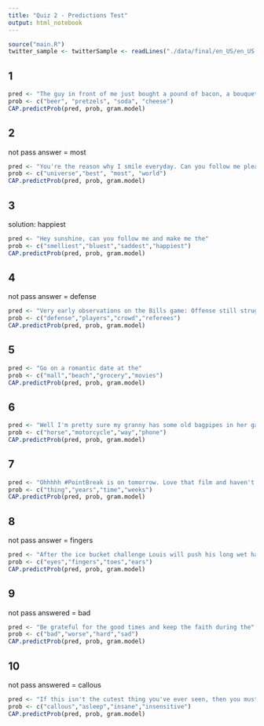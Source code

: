 ```yaml
---
title: "Quiz 2 - Predictions Test"
output: html_notebook
---
```


```r
source("main.R")
twitter_sample <- twitterSample <- readLines("./data/final/en_US/en_US.twitter.txt", skipNul = T, n=10 ^ 5)
```


## 1
```r
pred <- "The guy in front of me just bought a pound of bacon, a bouquet, and a case of"
prob <- c("beer", "pretzels", "soda", "cheese")
CAP.predictProb(pred, prob, gram.model)
```

## 2 
not pass
answer = most
```r
pred <- "You're the reason why I smile everyday. Can you follow me please? It would mean the"
prob <- c("universe","best", "most", "world")
CAP.predictProb(pred, prob, gram.model)
```

## 3
solution: happiest
```r
pred <- "Hey sunshine, can you follow me and make me the"
prob <- c("smelliest","bluest","saddest","happiest")
CAP.predictProb(pred, prob, gram.model)
```

## 4
not pass
answer = defense
```r
pred <- "Very early observations on the Bills game: Offense still struggling but the"
prob <- c("defense","players","crowd","referees")
CAP.predictProb(pred, prob, gram.model)
```

## 5
```r
pred <- "Go on a romantic date at the"
prob <- c("mall","beach","grocery","movies")
CAP.predictProb(pred, prob, gram.model)
```

## 6
```r
pred <- "Well I'm pretty sure my granny has some old bagpipes in her garage I'll dust them off and"
prob <- c("horse","motorcycle","way","phone")
CAP.predictProb(pred, prob, gram.model)
```

## 7
```r
pred <- "Ohhhhh #PointBreak is on tomorrow. Love that film and haven't seen it in quite some"
prob <- c("thing","years","time","weeks")
CAP.predictProb(pred, prob, gram.model)
```

## 8 
not pass
answer = fingers
```r
pred <- "After the ice bucket challenge Louis will push his long wet hair out of his eyes with his little"
prob <- c("eyes","fingers","toes","ears")
CAP.predictProb(pred, prob, gram.model)
```

## 9
not pass
answered = bad
```r
pred <- "Be grateful for the good times and keep the faith during the"
prob <- c("bad","worse","hard","sad")
CAP.predictProb(pred, prob, gram.model)
```

## 10
not pass
answered = callous
```r
pred <- "If this isn't the cutest thing you've ever seen, then you must be"
prob <- c("callous","asleep","insane","insensitive")
CAP.predictProb(pred, prob, gram.model)
```







